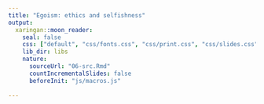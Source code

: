 ```yaml
---
title: "Egoism: ethics and selfishness"
output:
  xaringan::moon_reader:
    seal: false
    css: ["default", "css/fonts.css", "css/print.css", "css/slides.css"]
    lib_dir: libs
    nature:
      sourceUrl: "06-src.Rmd"
      countIncrementalSlides: false
      beforeInit: "js/macros.js"
      
---
```

